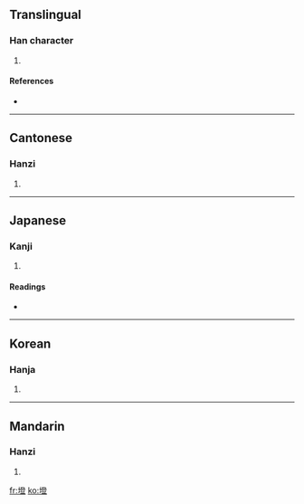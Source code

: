 ==Translingual==

===Han character===
{{Han char|rn=32|rad=土|as=12|sn=15|four=4711<sub>8</sub>|canj=土弓人廿 (GNOT)}}

# {{defn|Han|sort=土12}}

====References====
* {{Han ref|kx=0239.150|dkj=05485|dj=0478.160|hdz=10490.020|uh=58B1|ud=22705|bh=E54C|bd=58700}}

----

==Cantonese==

===Hanzi===
{{yue-hanzi|jyut=|y=dang3}}

# {{defn|Cantonese|sort=土12}}

----

==Japanese==

===Kanji===
{{ja-kanji|grade=|rs=土12}}

# {{defn|Japanese|sort=土12}}

====Readings====
* {{ja-readings|on=[[とう]] (tō)|kun=[[きだ]] (kida)}}

----

==Korean==

===Hanja===
{{ko-hanja|hangeul=등|rv=deung|mr=tŭng}}

# {{defn|Korean|sort=土12}}

----

==Mandarin==

===Hanzi===
{{cmn-hanzi|pin=[[dèng]] ([[deng4]])|wg=teng<sup>4</sup>}}

# {{defn|Mandarin|sort=土12}}

[[fr:墱]]
[[ko:墱]]
